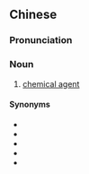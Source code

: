 {{also|化学制剂}}
==Chinese==
{{zh-forms|s=化学制剂|type=22}}

===Pronunciation===
{{zh-pron
|m=huàxué zhìjì
|cat=n
}}

===Noun===
{{zh-noun}}

# [[chemical agent]]

====Synonyms====
* {{zh-l|毒劑}}
* {{zh-l|化學劑}}
* {{zh-l|化學試劑}}
* {{zh-l|化學藥劑}}
* {{zh-l|化驗劑}}